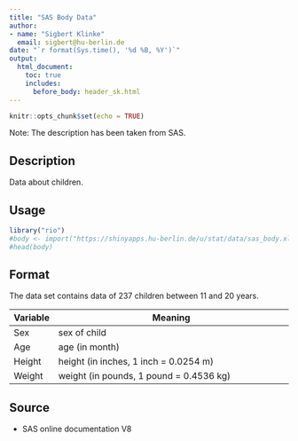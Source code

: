 ```yaml
---
title: "SAS Body Data"
author: 
- name: "Sigbert Klinke" 
  email: sigbert@hu-berlin.de
date: "`r format(Sys.time(), '%d %B, %Y')`"
output: 
  html_document:
    toc: true
    includes:
      before_body: header_sk.html    
---
```


```r
knitr::opts_chunk$set(echo = TRUE)
```

Note: The description has been taken from SAS.

## Description

Data about children.

## Usage

```r
library("rio")
#body <- import("https://shinyapps.hu-berlin.de/u/stat/data/sas_body.xls")
#head(body)
```

## Format

The data set contains data of 237 children between 11 and 20 years.

**Variable** | **Meaning**
-------------|-----------------------------------------------------------------------------------------
Sex          | sex of child
Age          | age (in month)
Height       | height (in inches, 1 inch = 0.0254 m)
Weight       | weight (in pounds, 1 pound = 0.4536 kg)

## Source

* SAS online documentation V8